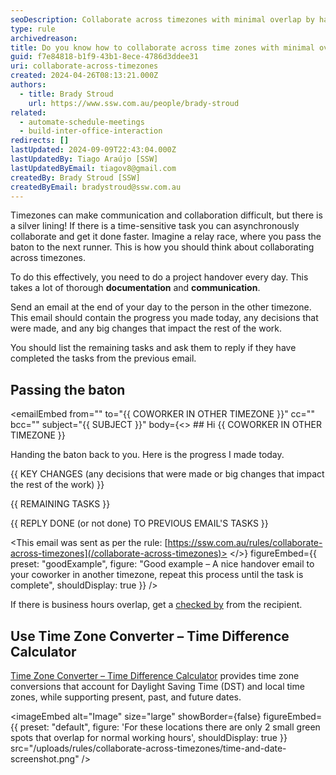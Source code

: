 ```yaml
---
seoDescription: Collaborate across timezones with minimal overlap by handing over tasks daily through thorough documentation and communication.
type: rule
archivedreason:
title: Do you know how to collaborate across time zones with minimal overlap?
guid: f7e84818-b1f9-43b1-8ece-4786d3ddee31
uri: collaborate-across-timezones
created: 2024-04-26T08:13:21.000Z
authors:
  - title: Brady Stroud
    url: https://www.ssw.com.au/people/brady-stroud
related:
  - automate-schedule-meetings
  - build-inter-office-interaction
redirects: []
lastUpdated: 2024-09-09T22:43:04.000Z
lastUpdatedBy: Tiago Araújo [SSW]
lastUpdatedByEmail: tiagov8@gmail.com
createdBy: Brady Stroud [SSW]
createdByEmail: bradystroud@ssw.com.au
---
```


Timezones can make communication and collaboration difficult, but there is a silver lining! If there is a time-sensitive task you can asynchronously collaborate and get it done faster. Imagine a relay race, where you pass the baton to the next runner. This is how you should think about collaborating across timezones.

To do this effectively, you need to do a project handover every day. This takes a lot of thorough **documentation** and **communication**.

Send an email at the end of your day to the person in the other timezone. This email should contain the progress you made today, any decisions that were made, and any big changes that impact the rest of the work.

You should list the remaining tasks and ask them to reply if they have completed the tasks from the previous email.

## Passing the baton

<emailEmbed
  from=""
  to="&#123;&#123; COWORKER IN OTHER TIMEZONE &#125;&#125;"
  cc=""
  bcc=""
  subject="&#123;&#123; SUBJECT &#125;&#125;"
  body={<>
    ## Hi &#123;&#123; COWORKER IN OTHER TIMEZONE &#125;&#125;

Handing the baton back to you. Here is the progress I made today.

&#123;&#123; KEY CHANGES (any decisions that were made or big changes that impact the rest of the work) &#125;&#125;

&#123;&#123; REMAINING TASKS &#125;&#125;

&#123;&#123; REPLY DONE (or not done) TO PREVIOUS EMAIL'S TASKS &#125;&#125;

<This email was sent as per the rule: [https://ssw.com.au/rules/collaborate-across-timezones](/collaborate-across-timezones)>
  </>}
  figureEmbed={{
    preset: "goodExample",
    figure: "Good example – A nice handover email to your coworker in another timezone, repeat this process until the task is complete",
    shouldDisplay: true
  }}
/>

If there is business hours overlap, get a [checked by](/checked-by-xxx) from the recipient.

## Use Time Zone Converter – Time Difference Calculator

[Time Zone Converter – Time Difference Calculator](https://www.timeanddate.com/worldclock/converter.html?iso=20240905T190000&p1=332&p2=224) provides time zone conversions that account for Daylight Saving Time (DST) and local time zones, while supporting present, past, and future dates.


<imageEmbed
  alt="Image"
  size="large"
  showBorder={false}
  figureEmbed={{
    preset: "default",
    figure: 'For these locations there are only 2 small green spots that overlap for normal working hours',
    shouldDisplay: true
  }}
  src="/uploads/rules/collaborate-across-timezones/time-and-date-screenshot.png"
/>
